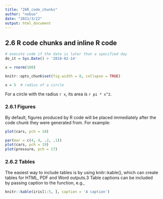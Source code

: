 ```yaml
---
title: "26R_code_chunks"
author: "nobuo"
date: "2021/3/22"
output: html_document
---
```

## 2.6 R code chunks and inline R code

```r
# execute code if the date is later than a specified day
do_it = Sys.Date() > '2018-02-14'
```


```r
x = rnorm(100)
```

```r
knitr::opts_chunk$set(fig.width = 8, collapse = TRUE)
```

```r
x = 5  # radius of a circle
```

For a circle with the radius `r x`,
its area is `r pi * x^2`.

### 2.6.1 Figures

By default, figures produced by R code will be placed immediately after the code chunk they were generated from. For example:

```r
plot(cars, pch = 18)
```
```r
par(mar = c(4, 4, .2, .1))
plot(cars, pch = 19)
plot(pressure, pch = 17)
```

### 2.6.2 Tables

The easiest way to include tables is by using knitr::kable(), which can create tables for HTML, PDF and Word outputs.3 Table captions can be included by passing caption to the function, e.g.,

```r
knitr::kable(iris[1:5, ], caption = 'A caption')
```